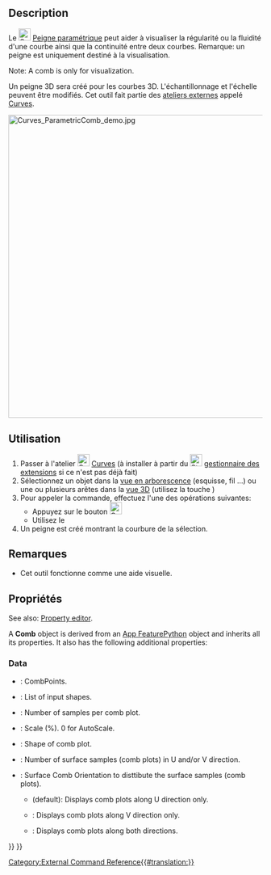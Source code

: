 <languages/>

{{Docnav/fr
|[[Curves_ParametricBlendCurve/fr|Courbe de transition]]
|[[Curves_CurveOnSurface/fr|Courbe sur surface]]
|[[Curves_Workbench/fr|Atelier Curves]]
|IconL=Curves_ParametricBlendCurve.svg
|IconR=Curves_CurveOnSurface.svg
|IconC=Curves_workbench_icon.svg
}}

{{GuiCommand/fr
|Name=Curves ParametricComb
|Name/fr=Curves Peigne paramétrique
|MenuLocation=Curves → Comb plot
|Workbenches=[[Curves_Workbench/fr|Curves]]
}}

==Description==

<div class="mw-translate-fuzzy">
Le [[Image:Curves_ParametricComb.svg|24px]] [[Curves_ParametricComb/fr|Peigne paramétrique]] peut aider à visualiser la régularité ou la fluidité d'une courbe ainsi que la continuité entre deux courbes. Remarque: un peigne est uniquement destiné à la visualisation.
</div>

<div lang="en" dir="ltr" class="mw-content-ltr">
Note: A comb is only for visualization.
</div>

<div class="mw-translate-fuzzy">
Un peigne 3D sera créé pour les courbes 3D. L'échantillonnage et l'échelle peuvent être modifiés. Cet outil fait partie des [[External_workbenches/fr|ateliers externes]] appelé [[Curves_Workbench/fr|Curves]].
</div>

<div class="mw-translate-fuzzy">
[[File:Curves_ParametricComb_demo.jpg|600px]]
{{Caption|Ci-dessus: montre l'application avant (gauche) et après (droite) du Peigne paramétrique également connu sous le nom d'outil de tracé de peigne}}
</div>

<span id="Usage"></span>
==Utilisation==

<div class="mw-translate-fuzzy">
# Passer à l'atelier [[Image:Curves_workbench_icon.svg|24px]] [[Curves_Workbench/fr|Curves]] (à installer à partir du [[Image:Std_AddonMgr.svg|24px]] [[Std_AddonMgr/fr|gestionnaire des extensions]] si ce n'est pas déjà fait)
# Sélectionnez un objet dans la [[Tree_view/fr|vue en arborescence]] (esquisse, fil ...) ou une ou plusieurs arêtes dans la [[3D_view/fr|vue 3D]] (utilisez la touche {{KEY|CTRL}})
# Pour appeler la commande, effectuez l'une des opérations suivantes:
#* Appuyez sur le bouton [[Image:Curves_ParametricComb.svg|24px]]
#* Utilisez le {{MenuCommand|Curves → Comb plot}}
# Un peigne est créé montrant la courbure de la sélection.
</div>

<span id="Notes"></span>
==Remarques==

<div class="mw-translate-fuzzy">
* Cet outil fonctionne comme une aide visuelle.
</div>

<span id="Properties"></span>
==Propriétés==

<div lang="en" dir="ltr" class="mw-content-ltr">
See also: [[Property_editor|Property editor]].
</div>

<div lang="en" dir="ltr" class="mw-content-ltr">
A '''Comb''' object is derived from an [[App_FeaturePython|App FeaturePython]] object and inherits all its properties. It also has the following additional properties:
</div>

<div lang="en" dir="ltr" class="mw-content-ltr">
===Data===
</div>

<div lang="en" dir="ltr" class="mw-content-ltr">
{{TitleProperty|Comb}}
</div>

<div lang="en" dir="ltr" class="mw-content-ltr">
* {{PropertyData|Comb Points|VectorList}}: CombPoints.
* {{PropertyData|Edge|LinkSubList}}: List of input shapes.
* {{PropertyData|Samples|IntegerConstraint}}: Number of samples per comb plot.
* {{PropertyData|Scale|Float}}: Scale (%). 0 for AutoScale.
* {{PropertyData|Shape|PartShape}}: Shape of comb plot.
</div>

<div lang="en" dir="ltr" class="mw-content-ltr">
{{TitleProperty|Surface}}
</div>

<div lang="en" dir="ltr" class="mw-content-ltr">
* {{PropertyData|Number|Integer}}: Number of surface samples (comb plots) in U and/or V direction.
* {{PropertyData|Orientation|Enumeration}}: Surface Comb Orientation to disttibute the surface samples (comb plots).
** {{Value|U}} (default): Displays comb plots along U direction only.
** {{Value|V}}: Displays comb plots along V direction only.
** {{Value|UV}}: Displays comb plots along both directions.
</div>


{{Docnav/fr
|[[Curves_ParametricBlendCurve/fr|Courbe de transition]]
|[[Curves_CurveOnSurface/fr|Courbe sur surface]]
|[[Curves_Workbench/fr|Atelier Curves]]
|IconL=Curves_ParametricBlendCurve.svg
|IconR=Curves_CurveOnSurface.svg
|IconC=Curves_workbench_icon.svg
}}

{{Curves Tools navi{{#translation:}}}}
{{Userdocnavi{{#translation:}}}}
[[Category:External Command Reference{{#translation:}}]]